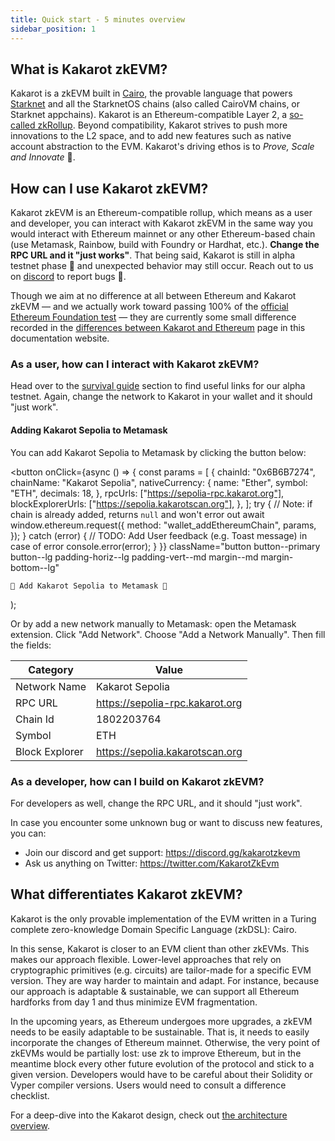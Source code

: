 ```yaml
---
title: Quick start - 5 minutes overview
sidebar_position: 1
---
```


## What is Kakarot zkEVM?

Kakarot is a zkEVM built in [Cairo](https://www.cairo-lang.org/), the provable
language that powers [Starknet](https://starkware.co/starknet/) and all the
StarknetOS chains (also called CairoVM chains, or Starknet appchains). Kakarot
is an Ethereum-compatible Layer 2, a
[so-called zkRollup](https://ethereum.org/developers/docs/scaling/zk-rollups).
Beyond compatibility, Kakarot strives to push more innovations to the L2 space,
and to add new features such as native account abstraction to the EVM. Kakarot's
driving ethos is to _Prove, Scale and Innovate_ 🥕.

## How can I use Kakarot zkEVM?

Kakarot zkEVM is an Ethereum-compatible rollup, which means as a user and
developer, you can interact with Kakarot zkEVM in the same way you would
interact with Ethereum mainnet or any other Ethereum-based chain (use Metamask,
Rainbow, build with Foundry or Hardhat, etc.). **Change the RPC URL and it "just
works"**. That being said, Kakarot is still in alpha testnet phase 🚧 and
unexpected behavior may still occur. Reach out to us on
[discord](https://discord.gg/kakarotzkevm) to report bugs 🐛.

Though we aim at no difference at all between Ethereum and Kakarot zkEVM — and
we actually work toward passing 100% of the
[official Ethereum Foundation test](https://github.com/ethereum/tests) — they
are currently some small difference recorded in the
[differences between Kakarot and Ethereum](differences) page in this
documentation website.

### As a user, how can I interact with Kakarot zkEVM?

Head over to the [survival guide](survival-guide) section to find useful links
for our alpha testnet. Again, change the network to Kakarot in your wallet and
it should "just work".

#### Adding Kakarot Sepolia to Metamask

You can add Kakarot Sepolia to Metamask by clicking the button below:

  <button
    onClick={async () => {
      const params = [
        {
          chainId: "0x6B6B7274",
          chainName: "Kakarot Sepolia",
          nativeCurrency: {
            name: "Ether",
            symbol: "ETH",
            decimals: 18,
          },
          rpcUrls: ["https://sepolia-rpc.kakarot.org"],
          blockExplorerUrls: ["https://sepolia.kakarotscan.org"],
        },
      ];
      try {
        // Note: if chain is already added, returns `null` and won't error out
        await window.ethereum.request({
          method: "wallet_addEthereumChain",
          params,
        });
      } catch (error) {
        // TODO: Add User feedback (e.g. Toast message) in case of error
        console.error(error);
      }
    }}
    className="button button--primary button--lg padding-horiz--lg padding-vert--md margin--md margin-bottom--lg"
  >
    🦊 Add Kakarot Sepolia to Metamask 🦊
  </button>
);

<AddKakarotNetwork />

Or by add a new network manually to Metamask: open the Metamask extension. Click
"Add Network". Choose "Add a Network Manually". Then fill the fields:

| Category       | Value                           |
| -------------- | ------------------------------- |
| Network Name   | Kakarot Sepolia                 |
| RPC URL        | https://sepolia-rpc.kakarot.org |
| Chain Id       | 1802203764                      |
| Symbol         | ETH                             |
| Block Explorer | https://sepolia.kakarotscan.org |

### As a developer, how can I build on Kakarot zkEVM?

For developers as well, change the RPC URL, and it should "just work".

In case you encounter some unknown bug or want to discuss new features, you can:

- Join our discord and get support: https://discord.gg/kakarotzkevm
- Ask us anything on Twitter: https://twitter.com/KakarotZkEvm

## What differentiates Kakarot zkEVM?

Kakarot is the only provable implementation of the EVM written in a Turing
complete zero-knowledge Domain Specific Language (zkDSL): Cairo.

In this sense, Kakarot is closer to an EVM client than other zkEVMs. This makes
our approach flexible. Lower-level approaches that rely on cryptographic
primitives (e.g. circuits) are tailor-made for a specific EVM version. They are
way harder to maintain and adapt. For instance, because our approach is
adaptable & sustainable, we can support all Ethereum hardforks from day 1 and
thus minimize EVM fragmentation.

In the upcoming years, as Ethereum undergoes more upgrades, a zkEVM needs to be
easily adaptable to be sustainable. That is, it needs to easily incorporate the
changes of Ethereum mainnet. Otherwise, the very point of zkEVMs would be
partially lost: use zk to improve Ethereum, but in the meantime block every
other future evolution of the protocol and stick to a given version. Developers
would have to be careful about their Solidity or Vyper compiler versions. Users
would need to consult a difference checklist.

For a deep-dive into the Kakarot design, check out
[the architecture overview](architecture/understanding-zkevm).
